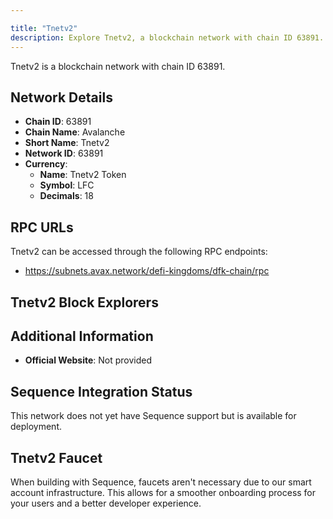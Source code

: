 ```yaml
---

title: "Tnetv2"
description: Explore Tnetv2, a blockchain network with chain ID 63891. Learn about its native currency, Tnetv2 Token, and how to interact with the network.
---
```




Tnetv2 is a blockchain network with chain ID 63891.

## Network Details

- **Chain ID**: 63891
- **Chain Name**: Avalanche
- **Short Name**: Tnetv2
- **Network ID**: 63891
- **Currency**: 
  - **Name**: Tnetv2 Token
  - **Symbol**: LFC
  - **Decimals**: 18

## RPC URLs

Tnetv2 can be accessed through the following RPC endpoints:

- https://subnets.avax.network/defi-kingdoms/dfk-chain/rpc

## Tnetv2 Block Explorers



## Additional Information

- **Official Website**: Not provided

## Sequence Integration Status

This network does not yet have Sequence support but is available for deployment.

## Tnetv2 Faucet

When building with Sequence, faucets aren't necessary due to our smart account infrastructure. This allows for a smoother onboarding process for your users and a better developer experience.
